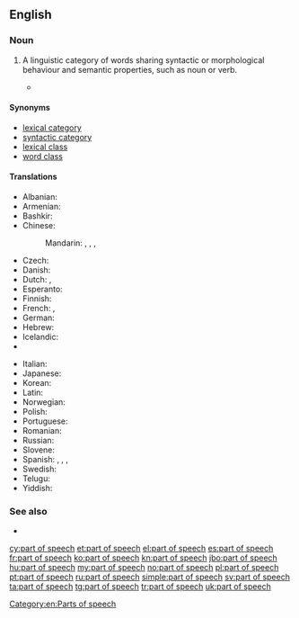 ==English==
{{wikipedia}}

===Noun===
{{en-noun|parts of speech}}

# {{context|grammar|lang=en}} A linguistic category of words sharing syntactic or morphological behaviour and semantic properties, such as noun or verb.
#* {{quote-book|passage=One group of substantives, the gerunds (''scolding''), belongs to a form-class with infinitives and with other verb-forms, in serving as head for certain types of modifiers, such as a goal (''scolding the boys''). For this reason a system of '''parts of speech''' in a language like English cannot be set up in any fully satisfactory way: our list of '''parts of speech''' will depend upon which functions we take to be the most important.|title=Language|author=Leonard Bloomfield|year=1933|page=269}}

====Synonyms====
* [[lexical category]]
* [[syntactic category]]
* [[lexical class]]
* [[word class]]

====Translations====
{{trans-top|the function a word or phrase performs}}
* Albanian: {{t-|sq|pjesë e ligjëratës|f}}
* Armenian: {{t-|hy|խոսքի մաս|tr=xosk'i mas}}
* Bashkir: {{tø|ba|һүҙ төркөмө|tr=hüð törkömö|sc=Cyrl}}
* Chinese:
*: Mandarin: {{t|cmn|詞類|sc=Hani}}, {{t|cmn|词类|tr=cílèi|sc=Hani}}, {{t|cmn|詞性|sc=Hani}}, {{t|cmn|词性|tr=cíxìng|sc=Hani}}
* Czech: {{t+|cs|slovní druh|m}}
* Danish: {{t-|da|ordklasse|c}}
* Dutch: {{t+|nl|zinsdeel|n}}, {{t+|nl|woordsoort|f}}
* Esperanto: {{t-|eo|parolparto}}
* Finnish: {{t+|fi|sanaluokka}}
* French: {{t+|fr|classe lexicale|f}}, {{t+|fr|partie du discours|f}}
* German: {{t+|de|Wortart|f}}
* Hebrew: {{t-|he|חלק דיבור|m|tr=khélek dibúr}}
* Icelandic: {{t-|is|orðflokkur|m}}
* {{trreq|id}}
{{trans-mid}}
* Italian: {{t+|it|parte del discorso|f}}
* Japanese: {{t+|ja|品詞|tr=ひんし, hinshi}}
* Korean: {{t+|ko|품사|tr=pum-sa|sc=Kore}}
* Latin: {{t-|la|pars orationis|alt=pars ōrātiōnis}}
* Norwegian: {{t+|no|ordklasse}}
* Polish: {{t+|pl|część mowy|f}}
* Portuguese: {{t+|pt|classe gramatical|f}}
* Romanian: {{t-|ro|parte de vorbire|f}}
* Russian: {{t+|ru|часть речи|f|tr=čast’ réči}}
* Slovene: {{t-|sl|besedna vrsta|f}}
* Spanish: {{t+|es|parte de la oración|f}}, {{t-|es|parte de oración|f}}, {{t+|es|categoría gramatical|f}}, {{t-|es|parte del habla|f}}
* Swedish: {{t+|sv|ordklass|c}}
* Telugu: {{t-|te|భాషాభాగము|tr=bhAshAbhAgamu|sc=Telu}}
* Yiddish: {{t-|yi|ווערטערקלאַס|m|tr=verterklas|sc=Hebr}}
{{trans-bottom}}

===See also===
* {{list:parts of speech/en}}

[[Category:en:Parts of speech]]

[[cy:part of speech]]
[[et:part of speech]]
[[el:part of speech]]
[[es:part of speech]]
[[fr:part of speech]]
[[ko:part of speech]]
[[kn:part of speech]]
[[jbo:part of speech]]
[[hu:part of speech]]
[[my:part of speech]]
[[no:part of speech]]
[[pl:part of speech]]
[[pt:part of speech]]
[[ru:part of speech]]
[[simple:part of speech]]
[[sv:part of speech]]
[[ta:part of speech]]
[[tg:part of speech]]
[[tr:part of speech]]
[[uk:part of speech]]